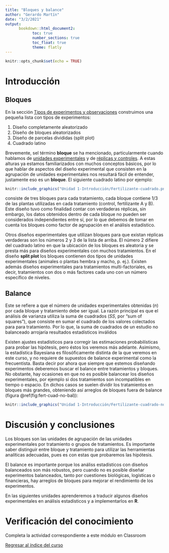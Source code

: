 ```yaml
---
title: "Bloques y balance"
author: "Gerardo Martín"
date: "3/2/2021"
output: 
      bookdown::html_document2:
            toc: true 
            number_sections: true
            toc_float: true
            theme: flatly
---
```


```r
knitr::opts_chunk$set(echo = TRUE)
```

# Introducción

## Bloques

En la sección [Tipos de experimentos y observaciones](Tipo-exper-observ.html) construimos una pequeña lista con tipos de experimentos:

1. Diseño completamente aleatorizado
2. Diseño de bloques aleatorizados
3. Diseño de parcelas divididas (split plot)
4. Cuadrado latino

Brevemente, sel término **bloque** se ha mencionado, particularmente cuando hablamos de [unidades experimentales](Unidad-exper.html) y de [réplicas y controles](Replica-control.html). A estas alturas ya estamos familiarizados con muchos conceptos básicos, por lo que hablar de aspectos del diseño experimental que consisten en la agrupación de unidades experimentales nos resultará fácil de entender, justamente eso es un **bloque**. El siguiente cuadrado latino por ejemplo:

```r
knitr::include_graphics("Unidad 1-Introducción/Fertilizante-cuadrado.png")
```

consiste de tres bloques para cada tratamiento, cada bloque contiene 1/3 de las plantas utilizadas en cada tratamiento (control, fertilizante A y B). Este diseño tuvo como finalidad contar con verdaderas réplicas, sin embargo, los datos obtenidos dentro de cada bloque no pueden ser considerados independientes entre sí, por lo que debemos de tomar en cuenta los bloques como factor de agrupación en el análisis estadístico.

Otros diseños experimentales que utilizan bloques para que existan réplicas verdaderas son los números 2 y 3 de la lista de arriba. El número 2 difiere del cuadrado latino en que la ubicación de los bloques es aleatoria y se presta más para diseños experimentales con muchos tratamientos. En el diseño **split plot** los bloques contienen dos tipos de unidades experimentales (animales o plantas hembra y macho, p. ej.). Existen además diseños experimentales para tratamientos multi-factoriales, es decir, tratamientos con dos o más factores cada uno con un número específico de niveles.

## Balance

Este se refiere a que el número de unidades experimentales obtenidas ($n$) por cada bloque y tratamiento debe ser igual. La razón principal es que el análisis de varianza utiliza la suma de cuadrados ($SS$, por "sum of squares"), que consiste en sumar el cuadrado de los valores colectados para para tratamiento. Por lo que, la suma de cuadrados de un estudio no balanceado arrojaría resultados estadísticos inválidos

Existen ajustes estadísticos para corregir las estimaciones probabilísticas para probar las hipótesis, pero éstos los veremos más adelante. Asimismo, la estadística Bayesiana es filosóficamente distinta de la que veremos en este curso, y no requiere de supuestos de balance experimental como la frecuentista. Basta decir por ahora que siempre que estemos diseñando experimentos deberemos buscar el balance entre tratamientos y bloques. No obstante, hay ocasiones en que no es posible balancear los diseños experimentales, por ejemplo si dos tratamientos son incompatibles en tiempo o espacio. En dichos casos se suelen dividir los tratamientos en bloques más grandes, obteniendo así arreglos de bloques fuera de balance (figura \@ref(fig:fert-cuad-no-bal)):

```r
knitr::include_graphics("Unidad 1-Introducción/Fertilizante-cuadrado-no-balance.png")
```

# Discusión y conclusiones

Los bloques son las unidades de agrupación de las unidades experimentales por tratamiento o grupos de tratamientos. Es importante saber distinguir entre bloque y tratamiento para utilizar las herramientas analíticas adecuadas, pues es con estas que probaremos las hipótesis. 

El balance es importante porque los análiss estadísticos con diseños balanceados son más robustos, pero cuando no es posible diseñar experimentos balanceados, tanto por cuestiones biológicas, logísticas o financieras, hay arreglos de bloques para mejorar el rendimiento de los experimentos.

En las siguientes unidades aprenderemos a traducir algunos diseños experimentales en análisis estadísticos y a implementarlos en **R**.

# Verificación del conocimiento

Completa la actividad correspondiente a este módulo en Classroom

[Regresar al índice del curso](../index.html)
